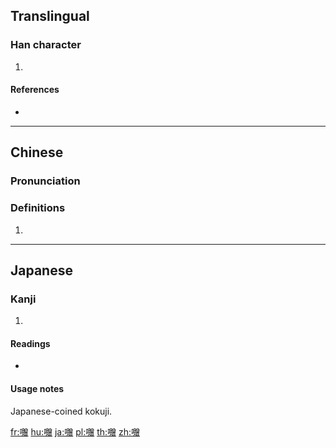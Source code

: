 ==Translingual==

===Han character===
{{Han char|rn=30|rad=口|as=19|sn=22|four=|canj=RBCA|ids=⿰口贈}}

# {{defn|Han|sort=口19}}

====References====
* {{Han ref|kx=0215.221|hdz=10707.151|uh=56CE|ud=22222}}

----

==Chinese==
{{zh-forms}}

===Pronunciation===
{{zh-pron
|m=zèng
|c=
|h=
|md=
|mn=
|w=
|cat=
}}

===Definitions===
{{zh-hanzi}}

# {{non-gloss definition|Only used in Japanese place names.}}

----

==Japanese==

===Kanji===
{{ja-kanji|grade=|rs=口19}}

# {{non-gloss definition|Only used in Japanese place names.}}

====Readings====
* {{ja-readings|on=[[そ]] (so)|kun=[[しょう]] (shō)}}

====Usage notes====
Japanese-coined kokuji.

[[fr:囎]]
[[hu:囎]]
[[ja:囎]]
[[pl:囎]]
[[th:囎]]
[[zh:囎]]